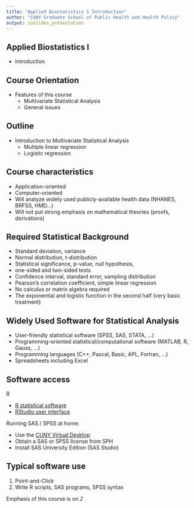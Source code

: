 ```yaml
---
title: "Applied Biostatistics 1 Introduction"
author: "CUNY Graduate School of Public Health and Health Policy"
output: ioslides_presentation
---
```


<!--
Welcome to applied biostatistics one.
-->

## Applied Biostatistics I

* Introduction

<!--
This course was created using the 'ari' R package and Amazon Polly.
-->

## Course Orientation

* Features of this course
    * Multivariate Statistical Analysis
    * General issues

<!--
 In this session, I will describe the overall features of this course including
multivariate statistical analysis and then discuss some general issues thereof.
-->

## Outline

* Introduction to Multivariate Statistical Analysis
    * Multiple linear regression
    * Logistic regression

<!--
We will study multiple linear regression and logistic regression,
and some related issues. The overall schedule is, we study multiple linear
regression in the first half of this course, and logistic regression in the
second half.
-->

## Course characteristics

* Application-oriented
* Computer-oriented
* Will analyze widely used publicly-available health data (NHANES, BRFSS, HMD…)
* Will not put strong emphasis on mathematical theories (proofs, derivations)

<!--
As a course in statistics, this course is application oriented. We will focus
on how to use the statistical methods that we learn, and how to interpret
results of the statistical analysis, rather than mathematical theories
underlying those methods. We will also place emphasis on how to use software
effectively when we carry out those statistical analyses.
-->

## Required Statistical Background

* Standard deviation, variance
* Normal distribution, t-distribution
* Statistical significance, p-value, null hypothesis,
* one-sided and two-sided tests
* Confidence interval, standard error, sampling distribution
* Pearson’s correlation coefficient, simple linear regression
* No calculus or matrix algebra required
* The exponential and logistic function in the second half (very basic treatment)

<!--
You are supposed to have taken a course in introductory statistics or
biostatistics, and have general understanding of these basic statistical
concepts and tools. But you don't have to be able to remember their formulas
exactly. No background in advanced mathematics, such as calculus and matrix
algebra or linear algebra, is required. Basics of the exponential function and
logistic function that you studied in your high school algebra course, will be
used in the second half of this course.
-->

## Widely Used Software for Statistical Analysis

* User-friendly statistical software (SPSS, SAS, STATA, …)
* Programming-oriented statistical/computational software (MATLAB, R, Gauss, …)
* Programming languages (C++, Pascal, Basic, APL, Fortran, …)
* Spreadsheets including Excel

<!--
These days, computers are used heavily in statistical analysis. Computer
software used in statistical analysis may be classified into roughly four
groups. User-friendly statistical software packages such as SPSS, sass and
Stata are widely used. More technically oriented users may prefer to use
programming oriented statistical software or computational software such as R,
Matlab, and Gauss. Originally, statisticians did statistical analyses using
programming languages such as Fortran. In addition, these days, spreadsheets
are equipped with more statistical functions, so quite a few statistical
analyses can be done using a spreadsheet such as Excel, which also produces
minimal graphics. In this course, we will be exposed to three softwares, R,
sass, SPSS, which are widely used in public health research. We will
occasionally use Excel to complement sass.
-->

## Software access

R

* [R statistical software](https://cran.r-project.org/)
* [RStudio user interface](https://rstudio.com/products/rstudio/download/)

Running SAS / SPSS at home:

* Use the [CUNY Virtual Desktop](https://www.cuny.edu/about/administration/offices/cis/virtual-desktop/)
* Obtain a SAS or SPSS license from SPH
* Install SAS University Edition (SAS Studio)

<!--
By far, the easiest software to use and install is R because it is free and
open source software. The R Project and R Studio websites will allow you to
obtain the programming language and the graphical user interface, respectively.
Students looking to use sass or SPSS from home have several options.
You can use the CUNY Virtual Desktop where remote desktop software installation
is required to obtain access.  SPH should have sass and/or SPSS licenses for
student use that allow you to install the software directly onto your PC.
Lastly, sass provides sass university edition for free which requires a bit
more software installation. Currently the sass university edition is
recommended for student use because there are no delays in obtaining the
software and the installation time is shorter than the full installation of
sass.
-->

## Typical software use

1) Point-and-Click
2) Write R scripts, SAS programs, SPSS syntax

Emphasis of this course is on _2_

<!--
There are typically two ways to interface with software. One way is to have the
user look through menus and make choices from the menus and interactive
windows. The second way is to write commands and execute the operations.
Emphasis of this course is placed on writing software syntax or programs
because skill and experience translates to being able to create reproducible
analyses and workflows.
-->

